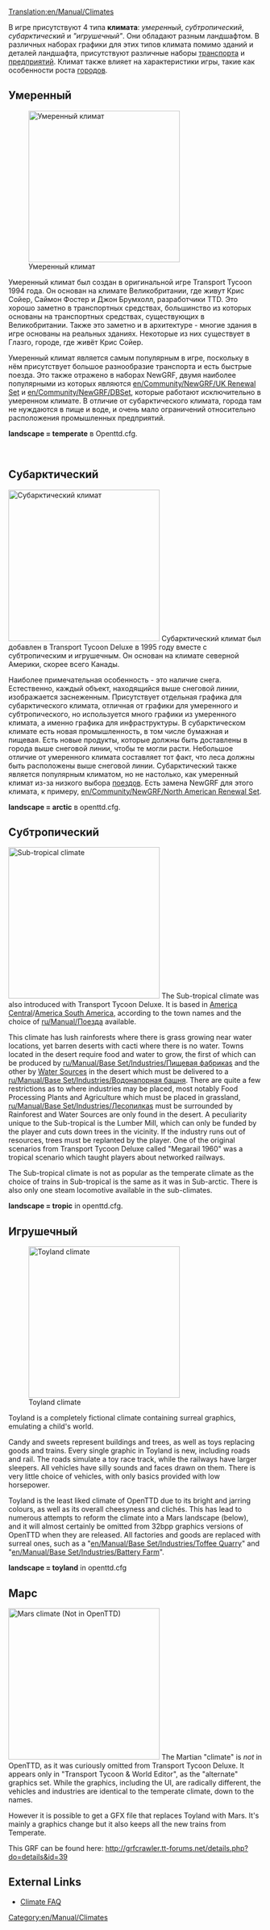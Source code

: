 [[Translation:en/Manual/Climates]]
{{ru/Перевод|en/Manual/Climates|40}}

В игре присутствуют 4 типа '''климата''': ''умеренный'', ''субтропический'', ''субарктический'' и ''"игрушечный"''. Они обладают разным ландшафтом. В различных наборах графики для этих типов климата помимо зданий и деталей ландшафта, присутствуют различные наборы [[ru/Manual/Транспорт|транспорта]] и [[ru/Manual/Промышленность|предприятий]]. Климат также влияет на характеристики игры, такие как особенности роста [[ru/Manual/Город|городов]].

==Умеренный==
[[File:en/Manual/Temperatescreenshot.png|thumb|left|300px|Умеренный климат]]

Умеренный климат был создан в оригинальной игре Transport Tycoon 1994 года. Он основан на климате Великобритании, где живут Крис Сойер, Саймон Фостер и Джон Брумхолл, разработчики TTD. Это хорошо заметно в транспортных средствах, большинство из которых основаны на транспортных средствах, существующих в Великобритании. Также это заметно и в архитектуре - многие здания в игре основаны на реальных зданиях. Некоторые из них существует в Глазго, городе, где живёт Крис Сойер.

Умеренный климат является самым популярным в игре, поскольку в нём присутствует большое разнообразие транспорта и есть быстрые поезда. Это также отражено в наборах NewGRF, двумя наиболее популярными из которых являются [[en/Community/NewGRF/UK Renewal Set]] и [[en/Community/NewGRF/DBSet]], которые работают исключительно в умеренном климате. В отличие от субарктического климата, города там не нуждаются в пище и воде, и очень мало ограничений относительно расположения промышленных предприятий.

'''landscape = temperate''' в Openttd.cfg.

<br clear="all" />

==Субарктический==
[[File:en/Manual/Subarcticscreenshot.png|thumb|right|300px|Субарктический климат]]
Cубарктический климат был добавлен в Transport Tycoon Deluxe в 1995 году вместе с субтропическим и игрушечным. Он основан на климате северной Америки, скорее всего Канады.

Наиболее примечательная особенность - это наличие снега. Естественно, каждый объект, находящийся выше снеговой линии, изображается заснеженным. Присутствует отдельная графика для субарктического климата, отличная от графики для умеренного и субтропического, но используется много графики из умеренного климата, а именно графика для инфраструктуры. В субарктическом климате есть новая промышленность, в том числе бумажная и пищевая. Есть новые продукты, которые должны быть доставлены в города выше снеговой линии, чтобы те могли расти. Небольшое отличие от умеренного климата составляет тот факт, что леса должны быть расположены выше снеговой линии. Субарктический также является популярным климатом, но не настолько, как умеренный климат из-за низкого выбора [[ru/Manual/Поезда|поездов]]. Есть замена NewGRF для этого климата, к примеру, [[en/Community/NewGRF/North American Renewal Set]].

'''landscape = arctic''' в openttd.cfg.

==Субтропический==

[[File:en/Manual/Subtropicalscreenshot.png|thumb|300px|left|Sub-tropical climate]]
The Sub-tropical climate was also introduced with Transport Tycoon Deluxe. It is based in [https://www.wikipedia.org/wiki/Central America Central]/[https://www.wikipedia.org/wiki/South America South America], according to the town names and the choice of [[ru/Manual/Поезда]] available. 

This climate has lush rainforests where there is grass growing near water locations, yet barren deserts with cacti where there is no water. Towns located in the desert require food and water to grow, the first of which can be produced by [[ru/Manual/Base Set/Industries/Пищевая фабрика]]s and the other by [[ru/Manual/Base Set/Industries/Насосная станция|Water Sources]] in the desert which must be delivered to a [[ru/Manual/Base Set/Industries/Водонапорная башня]]. There are quite a few restrictions as to where industries may be placed, most notably Food Processing Plants and Agriculture which must be placed in grassland, [[ru/Manual/Base Set/Industries/Лесопилка]]s must be surrounded by Rainforest and Water Sources are only found in the desert. A peculiarity unique to the Sub-tropical is the Lumber Mill, which can only be funded by the player and cuts down trees in the vicinity. If the industry runs out of resources, trees must be replanted by the player. One of the original scenarios from Transport Tycoon Deluxe called "Megarail 1960" was a tropical scenario which taught players about networked railways.

The Sub-tropical climate is not as popular as the temperate climate as the choice of trains in Sub-tropical is the same as it was in Sub-arctic. There is also only one steam locomotive available in the sub-climates.

'''landscape = tropic''' in openttd.cfg.
<br clear="all" />

==Игрушечный==
[[File:en/Manual/Toylandscreenshot.png|thumb|right|300px|Toyland climate]]

Toyland is a completely fictional climate containing surreal graphics, emulating a child's world.

Candy and sweets represent buildings and trees, as well as toys replacing goods and trains. Every single graphic in Toyland is new, including roads and rail. The roads simulate a toy race track, while the railways have larger sleepers. All vehicles have silly sounds and faces drawn on them. There is very little choice of vehicles, with only basics provided with low horsepower. 

Toyland is the least liked climate of OpenTTD due to its bright and jarring colours, as well as its overall cheesyness and clichés. This has lead to numerous attempts to reform the climate into a Mars landscape (below), and it will almost certainly be omitted from 32bpp graphics versions of OpenTTD when they are released. All factories and goods are replaced with surreal ones, such as a "[[en/Manual/Base Set/Industries/Toffee Quarry]]" and "[[en/Manual/Base Set/Industries/Battery Farm]]".

'''landscape = toyland''' in openttd.cfg

==Марс==
[[File:en/Community/NewGRF/Marsscreenshot.png|thumb|300px|left|Mars climate (Not in OpenTTD)]]
The Martian "climate" is ''not'' in OpenTTD, as it was curiously omitted from Transport Tycoon Deluxe. It appears only in "Transport Tycoon & World Editor", as the "alternate" graphics set. While the graphics, including the UI, are radically different, the vehicles and industries are identical to the temperate climate, down to the names.

However it is possible to get a GFX file that replaces Toyland with Mars. It's mainly a graphics change but it also keeps all the new trains from Temperate.

This GRF can be found here: http://grfcrawler.tt-forums.net/details.php?do=details&id=39



==External Links==
* [http://i-want-a-website.com/about-tt/ttfaq08.html Climate FAQ]


[[Category:en/Manual/Climates]]